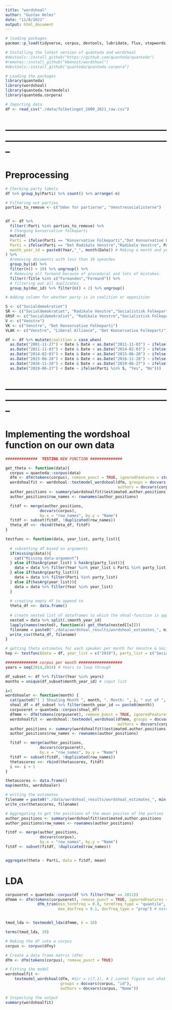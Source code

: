 ```yaml
---
title: "wordshoal"
author: "Gustav Helms"
date: "11/8/2021"
output: html_document
---
```


```r
# loading packages
pacman::p_load(tidyverse, corpus, devtools, lubridate, flux, stopwords, seededlda, maps)

# Installing the latest version of quanteda and wordshoal
#devtools::install_github("https://github.com/quanteda/quanteda")
#remotes::install_github("kbenoit/wordshoal")
#devtools::install_github("quanteda/quanteda.corpora")

# Loading the packages
library(quanteda)
library(wordshoal)
library(quanteda.textmodels)
library(quanteda.corpora)
```


```r
# Importing data
df <- read_csv("./data/folketinget_2009_2021_raw.csv")
```

# --------------------------------------------------------------------------------------------------------------
# Preprocessing

```r
# Checking party labels
df %>% group_by(Parti) %>% count() %>% arrange(-n)
```


```r
# Filtering out parties 
parties_to_remove <- c("Uden for partierne", "Venstresocialisterne")


df <- df %>% 
  filter(!Parti %in% parties_to_remove) %>% 
  # Changing konservative folkeparti
  mutate(
  Parti = ifelse(Parti == "Konservative Folkeparti","Det Konservative Folkeparti", Parti),
  Parti = ifelse(Parti == "Det Radikale Venstre","Radikale Venstre", Parti),
  month_year_id = paste0(Year,"_", month(Date)) # Making a month and year unique variable
) %>% 
  #removing documents with less than 10 speaches
  group_by(id) %>% 
  filter(n() > 10) %>% ungroup() %>% 
  # Removing all formand because of procedural and lots of mistakes. 
  filter(!Title %in% c("Formanden","Formand")) %>% 
  # filtering out all duplicates
  group_by(doc_id) %>% filter(n() < 2) %>% ungroup()

# Adding column for whether party is in coalition or opposition

S <- c("Socialdemokratiet")
SR <- c("Socialdemokratiet", "Radikale Venstre","Socialistisk Folkeparti")
SRSF <- c("Socialdemokratiet", "Radikale Venstre","Socialistisk Folkeparti")
V <- c("Venstre")
VK <- c("Venstre", "Det Konservative Folkeparti")
VLAK <- c("Venstre", "Liberal Alliance", "Det Konservative Folkeparti")

df <- df %>% mutate(coalition = case_when(
  as.Date("2001-11-27") < Date & Date < as.Date("2011-11-03") ~ ifelse(Parti %in% VK, "Yes", "No"),
  as.Date("2011-11-03") < Date & Date < as.Date("2014-02-03") ~ ifelse(Parti %in% SRSF, "Yes", "No"),
  as.Date("2014-02-03") < Date & Date < as.Date("2015-06-28") ~ ifelse(Parti %in% SR, "Yes", "No"),
  as.Date("2015-06-28") < Date & Date < as.Date("2016-11-28") ~ ifelse(Parti %in% V, "Yes", "No"),
  as.Date("2016-11-28") < Date & Date < as.Date("2019-06-27") ~ ifelse(Parti %in% VLAK, "Yes", "No"),
  as.Date("2019-06-27") < Date ~ ifelse(Parti %in% S, "Yes", "No")))

```


# --------------------------------------------------------------------------------------------------------------
# Implementing the wordshoal function on our own data


```r
##############  TESTING NEW FUNCTION ############## 

get_theta <- function(data){
  corpus = quanteda::corpus(data)
  dfm <- dfm(tokens(corpus), remove_punct = TRUE, ignoredFeatures = stopwords("danish")) # matrix making
  wordshoalfit <- wordshoal::textmodel_wordshoal(dfm, groups = docvars(corpus, "id"), 
                                                 authors = docvars(corpus, "Name"))
  author_positions <- summary(wordshoalfit)$estimated.author.positions
  author_positions$row_names <- rownames(author_positions)

  fitdf <- merge(author_positions,
               docvars(corpus), 
               by.x = "row_names", by.y = "Name")
  fitdf <- subset(fitdf, !duplicated(row_names))
  theta_df <<- rbind(theta_df, fitdf)
}

testfunc <- function(data, year_list, party_list){
  
  # subsetting df based on arguments
  if(missing(data)){
    cat("Missing data-argument")
  } else if(hasArg(year_list) & hasArg(party_list)){
    data = data %>% filter(Year %in% year_list & Parti %in% party_list)
  } else if(hasArg(party_list)){
    data = data %>% filter(Parti %in% party_list)
  } else if(hasArg(year_list)){
    data = data %>% filter(Year %in% year_list)
  }
  
  # creating empty df to append to
  theta_df <<- data.frame()
  
  # create nested list of dataframes to which the shoal-function is applied
  nested = data %>% split(.$month_year_id)
  lapply(names(nested), function(x) get_theta(nested[[x]]))
  filename = paste0("./data/wordshoal_results/wordshoal_estimates_", min(year_list), "_", max(year_list), ".csv")
  write_csv(theta_df, filename)
}

# getting theta estimates for each speaker per month for Venstre & Socialdemokratiet
hep <- testfunc(data = df, year_list = c("2019"), party_list = c("Socialdemokratiet", "Venstre"))

```

```r
############## corpus per month ###################
years = seq(2014,2014) # Years to loop through

df_subset <- df %>% filter(Year %in% years) 
months = unique(df_subset$month_year_id) # input list

i=1
wordshoaler <- function(month) {
  cat(paste0("[ ] Shoaling Month ", month, ". Month: ", i, " out of ", length(months), "\n"))
  shoal_df = df_subset %>% filter(month_year_id == paste0(month))
  corpuseret = quanteda::corpus(shoal_df)
  dfmmm <- dfm(tokens(corpuseret), remove_punct = TRUE, ignoredFeatures = stopwords("danish")) # matrix making
  wordshoalfit <- wordshoal::textmodel_wordshoal(dfmmm, groups = docvars(corpuseret, "id"), 
                                                 authors = docvars(corpuseret, "Name"))
  author_positions <- summary(wordshoalfit)$estimated.author.positions
  author_positions$row_names <- rownames(author_positions)

  fitdf <- merge(author_positions,
               docvars(corpuseret), 
               by.x = "row_names", by.y = "Name")
  fitdf <- subset(fitdf, !duplicated(row_names))
  thetascores <<- rbind(thetascores, fitdf)
  i <<- i + 1
}

thetascores <- data.frame()
map(months, wordshoaler)

# writing the estimates
filename = paste0("./data/wordshoal_results/wordshoal_estimates_", min(years), "_", max(years), ".csv")
write_csv(thetascores, filename)
```

```r
# Aggregating to get the positions of the mean positon of the parties
author_positions <- summary(wordshoalfit)$estimated.author.positions
author_positions$row_names <- rownames(author_positions)

fitdf <- merge(author_positions,
               docvars(corpus), 
               by.x = "row_names", by.y = "Name")
fitdf <- subset(fitdf, !duplicated(row_names))


aggregate(theta ~ Parti, data = fitdf, mean)
```

# LDA 
```r
corpuseret = quanteda::corpus(df %>% filter(Year == 2011)) 
dfmmm <- dfm(tokens(corpuseret), remove_punct = TRUE, ignoredFeatures = stopwords("danish")) %>%
              dfm_trim(min_termfreq = 0.8, termfreq_type = "quantile",
                       max_docfreq = 0.1, docfreq_type = "prop") # matrix making


tmod_lda <- textmodel_lda(dfmmm, k = 10)


```

```r
terms(tmod_lda, 20)
```

```r
# Making the df into a corpus
corpus <- corpus(dfny)

# Create a data frame matrix (dfm)
dfm <- dfm(tokens(corpus), remove_punct = TRUE)

# Fitting the model
wordshoalfit <- 
    textmodel_wordshoal(dfm, #dir = c(7,1), # I cannot figure out what the 'dir' argument does
                        groups = docvars(corpus, "id"), 
                        authors = docvars(corpus, "Name"))

# Inspecting the output
summary(wordshoalfit) 

```